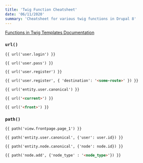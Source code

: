 ```yaml
---
title: 'Twig Function Cheatsheet'
date: '06/11/2020'
summary: 'Cheatsheet for various twig functions in Drupal 8'
---
```


[Functions in Twig Templates Documentation](https://www.drupal.org/docs/theming-drupal/twig-in-drupal/functions-in-twig-templates)

### `url()`

```html
{{ url('user.login') }} 

{{ url('user.pass') }} 

{{ url('user.register') }} 

{{ url('user.register', { 'destination': '<some-route>' }) }} 

{{ url('entity.user.canonical') }} 

{{ url('<current>') }}

{{ url('<front>') }}
```

### `path()`

```html
{{ path('view.frontpage.page_1') }}

{{ path('entity.user.canonical', {'user': user.id}) }}

{{ path('entity.node.canonical', {'node': node.id}) }}

{{ path('node.add', {'node_type' : '<node_type>'}) }}
```
